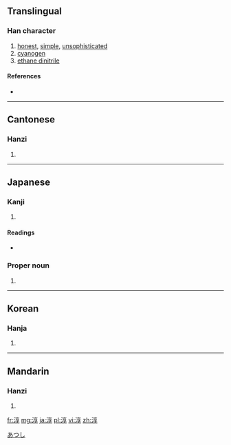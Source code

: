 ==Translingual==

===Han character===
{{Han char|rn=85|rad=水|as=08|sn=11|four=3014<sub>7</sub>|canj=水卜口木 (EYRD)}}

# [[honest]], [[simple]], [[unsophisticated]]
# [[cyanogen]]
# [[ethane dinitrile]]

====References====
* {{Han ref|kx=0632.050|dkj=17690|dj=1035.010|hdz=31658.010|uh=6DF3|ud=28147|bh=B245|bd=45637}}

----

==Cantonese==

===Hanzi===
{{yue-hanzi|jyut=|y=seun4}}

# {{defn|lang=yue|sort=水08}}

----

==Japanese==

===Kanji===
{{ja-kanji|grade=|rs=水08}}

# {{defn|lang=ja|sort=水08}}

====Readings====
* {{ja-readings|on=[[しゅん]] (shun), [[じゅん]] (jun)|kun=[[あつい]] (atsui), [[すなお]] (sunao)}}

===Proper noun===
{{ja-pos|k|proper|hira=あつし|rom=Atsushi}}

# {{given name|male|lang=ja}}

[[Category:Japanese male given names|あつし]]

----

==Korean==

===Hanja===
{{ko-hanja|hangeul=순|eumhun=|rv=sun|mr=sun|y=swun}}

# {{defn|lang=ko|sort=水08}}

----

==Mandarin==

===Hanzi===
{{cmn-hanzi|pin=[[chún]] ([[chun2]])|wg=ch'un<sup>2</sup>}}

# {{defn|lang=cmn|sort=水08}}

[[fr:淳]]
[[mg:淳]]
[[ja:淳]]
[[pl:淳]]
[[vi:淳]]
[[zh:淳]]